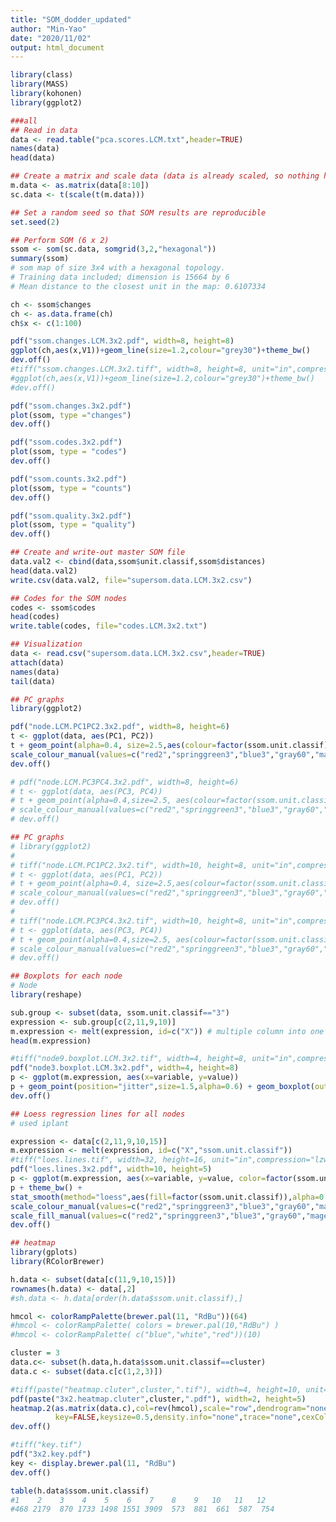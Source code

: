 ```yaml
---
title: "SOM_dodder_updated"
author: "Min-Yao"
date: "2020/11/02"
output: html_document
---
```


```r
library(class)
library(MASS)
library(kohonen)
library(ggplot2)
```

```r
###all
## Read in data
data <- read.table("pca.scores.LCM.txt",header=TRUE)
names(data)
head(data)
```

```r
## Create a matrix and scale data (data is already scaled, so nothing happens actually besides making a matrix)
m.data <- as.matrix(data[8:10])
sc.data <- t(scale(t(m.data)))
```

```r
## Set a random seed so that SOM results are reproducible
set.seed(2)
```

```r
## Perform SOM (6 x 2)
ssom <- som(sc.data, somgrid(3,2,"hexagonal"))
summary(ssom)
# som map of size 3x4 with a hexagonal topology.
# Training data included; dimension is 15664 by 6
# Mean distance to the closest unit in the map: 0.6107334
```

```r
ch <- ssom$changes
ch <- as.data.frame(ch)
ch$x <- c(1:100)

pdf("ssom.changes.LCM.3x2.pdf", width=8, height=8)
ggplot(ch,aes(x,V1))+geom_line(size=1.2,colour="grey30")+theme_bw()
dev.off()
#tiff("ssom.changes.LCM.3x2.tiff", width=8, height=8, unit="in",compression="lzw",res=100)
#ggplot(ch,aes(x,V1))+geom_line(size=1.2,colour="grey30")+theme_bw()
#dev.off()
```

```r
pdf("ssom.changes.3x2.pdf")
plot(ssom, type ="changes")
dev.off()

pdf("ssom.codes.3x2.pdf")
plot(ssom, type = "codes")
dev.off()

pdf("ssom.counts.3x2.pdf")
plot(ssom, type = "counts")
dev.off()

pdf("ssom.quality.3x2.pdf")
plot(ssom, type = "quality")
dev.off()
```

```r
## Create and write-out master SOM file
data.val2 <- cbind(data,ssom$unit.classif,ssom$distances)
head(data.val2)
write.csv(data.val2, file="supersom.data.LCM.3x2.csv")
```

```r
## Codes for the SOM nodes
codes <- ssom$codes
head(codes)
write.table(codes, file="codes.LCM.3x2.txt")
```

```r
## Visualization
data <- read.csv("supersom.data.LCM.3x2.csv",header=TRUE)
attach(data)
names(data)
tail(data)
```
```r
## PC graphs
library(ggplot2)

pdf("node.LCM.PC1PC2.3x2.pdf", width=8, height=6)
t <- ggplot(data, aes(PC1, PC2))
t + geom_point(alpha=0.4, size=2.5,aes(colour=factor(ssom.unit.classif))) + theme_bw() + 
scale_colour_manual(values=c("red2","springgreen3","blue3","gray60","magenta3","yellow4","turquoise2","deeppink1","black","palegreen4","yellow","green"))
dev.off()

# pdf("node.LCM.PC3PC4.3x2.pdf", width=8, height=6)
# t <- ggplot(data, aes(PC3, PC4))
# t + geom_point(alpha=0.4,size=2.5, aes(colour=factor(ssom.unit.classif))) + theme_bw() +
# scale_colour_manual(values=c("red2","springgreen3","blue3","gray60","magenta3","yellow4","turquoise2","deeppink1","black","palegreen4","yellow","green"))
# dev.off()
```

```r
## PC graphs
# library(ggplot2)
# 
# tiff("node.LCM.PC1PC2.3x2.tif", width=10, height=8, unit="in",compression="lzw",res=100)
# t <- ggplot(data, aes(PC1, PC2))
# t + geom_point(alpha=0.4, size=2.5,aes(colour=factor(ssom.unit.classif))) + theme_bw() + 
# scale_colour_manual(values=c("red2","springgreen3","blue3","gray60","magenta3","yellow4","turquoise2","deeppink1","black","palegreen4","yellow","green"))
# dev.off()
# 
# tiff("node.LCM.PC3PC4.3x2.tif", width=10, height=8, unit="in",compression="lzw",res=100)
# t <- ggplot(data, aes(PC3, PC4))
# t + geom_point(alpha=0.4,size=2.5, aes(colour=factor(ssom.unit.classif))) + theme_bw() + 
# scale_colour_manual(values=c("red2","springgreen3","blue3","gray60","magenta3","yellow4","turquoise2","deeppink1","black","palegreen4","yellow","green"))
# dev.off()
```

```r
## Boxplots for each node
# Node
library(reshape)

sub.group <- subset(data, ssom.unit.classif=="3")
expression <- sub.group[c(2,11,9,10)]
m.expression <- melt(expression, id=c("X")) # multiple column into one column
head(m.expression)

#tiff("node9.boxplot.LCM.3x2.tif", width=4, height=8, unit="in",compression="lzw",res=100)
pdf("node3.boxplot.LCM.3x2.pdf", width=4, height=8)
p <- ggplot(m.expression, aes(x=variable, y=value))
p + geom_point(position="jitter",size=1.5,alpha=0.6) + geom_boxplot(outlier.size=0, alpha=0.8) + theme_bw()
dev.off()
```

```r
## Loess regression lines for all nodes
# used iplant

expression <- data[c(2,11,9,10,15)]
m.expression <- melt(expression, id=c("X","ssom.unit.classif"))
#tiff("loes.lines.tif", width=32, height=16, unit="in",compression="lzw",res=250)
pdf("loes.lines.3x2.pdf", width=10, height=5)
p <- ggplot(m.expression, aes(x=variable, y=value, color=factor(ssom.unit.classif),group=ssom.unit.classif))
p + theme_bw() + 
stat_smooth(method="loess",aes(fill=factor(ssom.unit.classif)),alpha=0.4,size=1,span = 0.4) +
scale_colour_manual(values=c("red2","springgreen3","blue3","gray60","magenta3","yellow4","turquoise2","deeppink1","black","palegreen4","yellow","green")) +
scale_fill_manual(values=c("red2","springgreen3","blue3","gray60","magenta3","yellow4","turquoise2","deeppink1","black","palegreen4","yellow","green"))
dev.off()
```

```r
## heatmap
library(gplots)
library(RColorBrewer)

h.data <- subset(data[c(11,9,10,15)])
rownames(h.data) <- data[,2]
#sh.data <- h.data[order(h.data$ssom.unit.classif),]

hmcol <- colorRampPalette(brewer.pal(11, "RdBu"))(64)
#hmcol <- colorRampPalette( colors = brewer.pal(10,"RdBu") )
#hmcol <- colorRampPalette( c("blue","white","red"))(10)

cluster = 3
data.c<- subset(h.data,h.data$ssom.unit.classif==cluster)
data.c <- subset(data.c[c(1,2,3)])

#tiff(paste("heatmap.cluter",cluster,".tif"), width=4, height=10, unit="in",compression="lzw",res=200)
pdf(paste("3x2.heatmap.cluter",cluster,".pdf"), width=2, height=5)
heatmap.2(as.matrix(data.c),col=rev(hmcol),scale="row",dendrogram="none",
          key=FALSE,keysize=0.5,density.info="none",trace="none",cexCol=0.5,labRow=NA,Colv=FALSE)
dev.off()

#tiff("key.tif")
pdf("3x2.key.pdf")
key <- display.brewer.pal(11, "RdBu")
dev.off()

table(h.data$ssom.unit.classif)
#1    2    3    4    5    6    7    8    9   10   11   12 
#468 2179  870 1733 1498 1551 3909  573  881  661  587  754 


```

